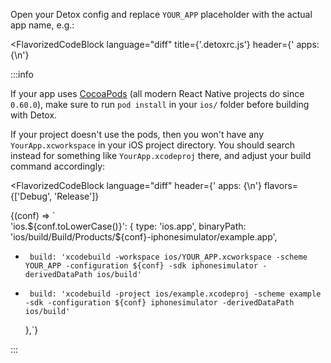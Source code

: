 <!-- markdownlint-configure-file { "no-trailing-punctuation": 0 } -->


Open your Detox config and replace `YOUR_APP` placeholder with the actual app name, e.g.:

<FlavorizedCodeBlock
  language="diff"
  title={'.detoxrc.js'}
  header={'   apps: {\n'}

:::info

If your app uses [CocoaPods] (all modern React Native projects do since `0.60.0`), make sure
to run `pod install` in your `ios/` folder before building with Detox.

If your project doesn't use the pods, then you won't have any `YourApp.xcworkspace` in your iOS project directory.
You should search instead for something like `YourApp.xcodeproj` there, and adjust your build command accordingly:

<FlavorizedCodeBlock
  language="diff"
  header={'   apps: {\n'}
  flavors={['Debug', 'Release']}
>
  {(conf) => `\
     'ios.${conf.toLowerCase()}': {
       type: 'ios.app',
       binaryPath: 'ios/build/Build/Products/${conf}-iphonesimulator/example.app',
-      build: 'xcodebuild -workspace ios/YOUR_APP.xcworkspace -scheme YOUR_APP -configuration ${conf} -sdk iphonesimulator -derivedDataPath ios/build'
+      build: 'xcodebuild -project ios/example.xcodeproj -scheme example -sdk -configuration ${conf} iphonesimulator -derivedDataPath ios/build'
     },`}
</FlavorizedCodeBlock>

:::

[cocoapods]: https://cocoapods.org/

